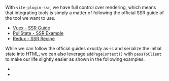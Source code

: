 
With `vite-plugin-ssr`, we have full control over rendering, which means that integrating tools is simply a matter of following the official SSR guide of the tool we want to use.

- [Vuex - SSR Guide](https://ssr.vuejs.org/guide/data.html#data-store)
- [PullState - SSR Example](https://lostpebble.github.io/pullstate/docs/quick-example-server-rendered)
- [Redux - SSR Recipe](https://redux.js.org/recipes/server-rendering)

While we can follow the official guides *exactly* as-is and serialize the initial state into HTML,
we can also leverage `addPageContext()` with `passToClient` to make our life slightly easier
as shown in the following examples.

 - <RepoLink path='/examples/vuex/' />
 - <RepoLink path='/examples/redux/' />
